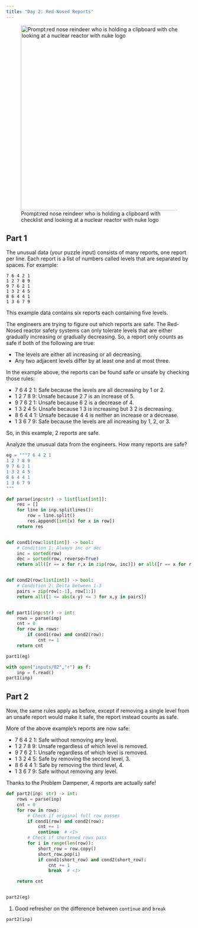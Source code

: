 ```yaml
---
title: "Day 2: Red-Nosed Reports"
---
```


![Prompt:red nose reindeer who is holding a clipboard with checklist and looking at a nuclear reactor with nuke logo](images/02.webp){width="500" fig-align="center"}

## Part 1

::: {.callout-note title="Puzzle Info" collapse="true"}
The unusual data (your puzzle input) consists of many reports, one report per line. Each report is a list of numbers called levels that are separated by spaces. For example:
```
7 6 4 2 1
1 2 7 8 9
9 7 6 2 1
1 3 2 4 5
8 6 4 4 1
1 3 6 7 9
```
This example data contains six reports each containing five levels.

The engineers are trying to figure out which reports are safe. The Red-Nosed reactor safety systems can only tolerate levels that are either gradually increasing or gradually decreasing. So, a report only counts as safe if both of the following are true:

- The levels are either all increasing or all decreasing.
- Any two adjacent levels differ by at least one and at most three.

In the example above, the reports can be found safe or unsafe by checking those rules:

- 7 6 4 2 1: Safe because the levels are all decreasing by 1 or 2.
- 1 2 7 8 9: Unsafe because 2 7 is an increase of 5.
- 9 7 6 2 1: Unsafe because 6 2 is a decrease of 4.
- 1 3 2 4 5: Unsafe because 1 3 is increasing but 3 2 is decreasing.
- 8 6 4 4 1: Unsafe because 4 4 is neither an increase or a decrease.
- 1 3 6 7 9: Safe because the levels are all increasing by 1, 2, or 3.

So, in this example, 2 reports are safe.

Analyze the unusual data from the engineers. How many reports are safe?

:::

```python
eg = """7 6 4 2 1
1 2 7 8 9
9 7 6 2 1
1 3 2 4 5
8 6 4 4 1
1 3 6 7 9
"""

def parse(inp:str) -> list[list[int]]:
    res = []
    for line in inp.splitlines():
        row = line.split()
        res.append([int(x) for x in row])
    return res


def cond1(row:list[int]) -> bool:
    # Condition 1: Always inc or dec
    inc = sorted(row)
    dec = sorted(row, reverse=True)
    return all([r == x for r,x in zip(row, inc)]) or all([r == x for r,x in zip(row, dec)])


def cond2(row:list[int]) -> bool:
    # Condition 2: Delta between 1-3
    pairs = zip(row[:-1], row[1:])
    return all([1 <= abs(x-y) <= 3 for x,y in pairs])


def part1(inp:str) -> int:
    rows = parse(inp)
    cnt = 0
    for row in rows:
        if cond1(row) and cond2(row):
            cnt += 1
    return cnt

part1(eg)
```

```python
with open("inputs/02","r") as f:
    inp = f.read()
part1(inp)
```

## Part 2

::: {.callout-note title="Puzzle Info" collapse="true"}
Now, the same rules apply as before, except if removing a single level from an unsafe report would make it safe, the report instead counts as safe.

More of the above example's reports are now safe:

- 7 6 4 2 1: Safe without removing any level.
- 1 2 7 8 9: Unsafe regardless of which level is removed.
- 9 7 6 2 1: Unsafe regardless of which level is removed.
- 1 3 2 4 5: Safe by removing the second level, 3.
- 8 6 4 4 1: Safe by removing the third level, 4.
- 1 3 6 7 9: Safe without removing any level.

Thanks to the Problem Dampener, 4 reports are actually safe!
:::

```python
def part2(inp: str) -> int:
    rows = parse(inp)
    cnt = 0
    for row in rows:
        # Check if original full row passes
        if cond1(row) and cond2(row):
            cnt += 1
            continue  # <1>
        # Check if shortened rows pass
        for i in range(len(row)):
            short_row = row.copy()
            short_row.pop(i)
            if cond1(short_row) and cond2(short_row):
                cnt += 1
                break  # <1>

    return cnt


part2(eg)
```

1. Good refresher on the difference between `continue` and `break`

```python
part2(inp)
```
